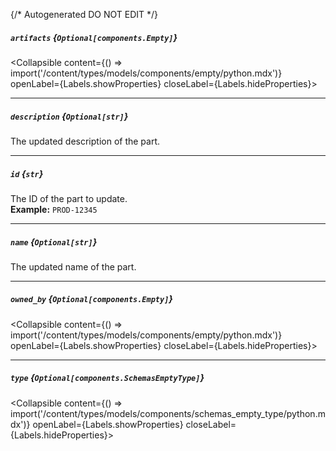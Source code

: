 {/* Autogenerated DO NOT EDIT  */}

##### `artifacts` *{`Optional[components.Empty]`}*
<Collapsible content={() => import('/content/types/models/components/empty/python.mdx')} openLabel={Labels.showProperties} closeLabel={Labels.hideProperties}>
</Collapsible>

---
##### `description` *{`Optional[str]`}*
The updated description of the part.

---
##### `id` *{`str`}*
The ID of the part to update.
<br/>
**Example:** `PROD-12345`

---
##### `name` *{`Optional[str]`}*
The updated name of the part.

---
##### `owned_by` *{`Optional[components.Empty]`}*
<Collapsible content={() => import('/content/types/models/components/empty/python.mdx')} openLabel={Labels.showProperties} closeLabel={Labels.hideProperties}>
</Collapsible>

---
##### `type` *{`Optional[components.SchemasEmptyType]`}*
<Collapsible content={() => import('/content/types/models/components/schemas_empty_type/python.mdx')} openLabel={Labels.showProperties} closeLabel={Labels.hideProperties}>
</Collapsible>


